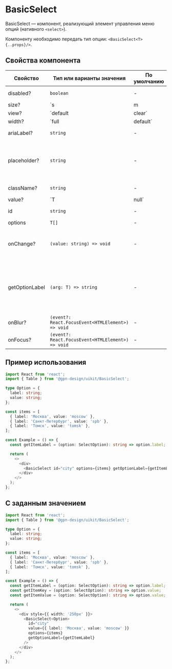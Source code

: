 
# BasicSelect

BasicSelect — компонент, реализующий элемент управления меню опций (нативного `<select>`).

Компоненту необходимо передать тип опции: `<BasicSelect<T> {..props}/>`.

## Cвойства компонента

| Свойство       | Тип или варианты значения                         | По умолчанию | Описание                                                                                              |
| -------------- | ------------------------------------------------- | ------------ | ----------------------------------------------------------------------------------------------------- |
| disabled?      | `boolean`                                         | -            | Активность компонента                                                                                 |
| size?          | `s | m | l`                                       | `m`          | Размер компонента                                                                                     |
| view?          | `default | clear`                                 | `default`    | Внешний вид компонента                                                                                |
| width?         | `full | default`                                  | `default`    | Cвойство определяет, какую ширину будет занимать компонент. `default` — ширина по размеру содержимого |
| ariaLabel?     | `string`                                          | -            | `aria` атрибут для метки                                                                              |
| placeholder?   | `string`                                          | -            | Placeholder — текст, который отобразится в качестве подсказки в пустом поле                           |
| className?     | `string`                                          | -            | Дополнительный класс                                                                                  |
| value?         | `T | null`                                        | -            | Значение селекта, по умолчанию `null`.                                                                |
| id             | `string`                                          | -            | Идентификатор селекта                                                                                 |
| options        | `T[]`                                             | -            | Опции                                                                                                 |
| onChange?      | `(value: string) => void`                         | -            | Обработчик события изменения значения компонента                                                      |
| getOptionLabel | `(arg: T) => string`                              | -            | Функция для получения текста опции, который будет отображаться в поле для выбранного значения         |
| onBlur?        | `(event?: React.FocusEvent<HTMLElement>) => void` | -            | Обработчик события `blur`                                                                             |
| onFocus?       | `(event?: React.FocusEvent<HTMLElement>) => void` | -            | Обработчик события `focus`                                                                            |

## Пример использования

```ts
import React from 'react';
import { Table } from '@gpn-design/uikit/BasicSelect';

type Option = {
  label: string;
  value: string;
};

const items = [
  { label: 'Москва', value: 'moscow' },
  { label: 'Санкт-Петербург', value: 'spb' },
  { label: 'Томск', value: 'tomsk' },
];

const Example = () => {
  const getItemLabel = (option: SelectOption): string => option.label;

  return (
    <>
      <div>
        <BasicSelect id="city" options={items} getOptionLabel={getItemLabel} />
      </div>
    </>
  );
};
```

## С заданным значением

```ts
import React from 'react';
import { Table } from '@gpn-design/uikit/BasicSelect';

type Option = {
  label: string;
  value: string;
};

const items = [
  { label: 'Москва', value: 'moscow' },
  { label: 'Санкт-Петербург', value: 'spb' },
  { label: 'Томск', value: 'tomsk' },
];

const Example = () => {
  const getItemLabel = (option: SelectOption): string => option.label;
  const getItemKey = (option: SelectOption): string => option.value;
  const getItemValue = (option: SelectOption): string => option.value;

  return (
    <>
      <div style={{ width: '250px' }}>
        <BasicSelect<Option>
          id="city"
          value={{ label: 'Москва', value: 'moscow' }}
          options={items}
          getOptionLabel={getItemLabel}
        />
      </div>
    </>
  );
};
```
